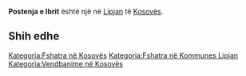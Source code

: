 {{Fshat në 
 | Emri                = Postenja e Ibrit
 | EmriAlt                = 
 | NAME_SHORT_FORM=      
 | NAME_GENERIC=      
 | NAME_SORT_NAME_RO=      POSTENJAEIBRIT
 | FULL_NAME_RO = Postenja e Ibrit
 | FULL_NAME_ND_RO=Postenja e Ibrit
 | SORT_NAME_RG=POSTENJAEIBRIT
 | FULL_NAME_RG=Postenja e Ibrit
 | FULL_NAME_ND_RG=Postenja e Ibrit
 | SRP_NAME_SHORT_FORM=      
 | SRP_NAME_GENERIC=      
 | SRP_NAME_SORT_NAME_RO=      
 | SRP_FULL_NAME_RO = 
 | SRP_FULL_NAME_ND_RO=
 | SRP_SORT_NAME_RG=
 | SRP_FULL_NAME_RG=
 | SRP_FULL_NAME_ND_RG=
 | Emri (Rasa dhanore) = 
 | Figura              = 
 | Shteti              = Kosovo
 | Komuna              = Lipjan
 | Kodi postar         = 
 | Sipërfaqja          = 

 | Popullsia           = 

 | Regj. i popullsisë  = 
 | Dend. e popullsisë  = 
 | Faqja zyrtare       = 
 <!--- Koordinatat ----> 
 | Gjerësia            = 43.192222
 | Gjatësia            = 20.699167
 | Lartësia            = 
}}
'''Postenja e Ibrit''' është një [[]] në [[Lipjan]] të [[Kosovës]].

<!-- == Gjeografia == -->
<!-- == Historia == -->
<!-- == Demografia == -->
== Shih edhe ==
{{Komuna Lipjan}}
{{Kosovo-Administrata-Cung}}

[[Kategoria:Fshatra në Kosovës]]
[[Kategoria:Fshatra në Kommunes Lipjan]]
[[Kategoria:Vendbanime në Kosovës]]